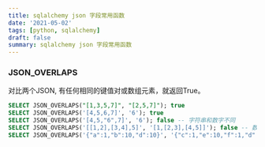```yaml
---
title: sqlalchemy json 字段常用函数
date: '2021-05-02'
tags: [python, sqlalchemy]
draft: false
summary: sqlalchemy json 字段常用函数
---
```

### JSON_OVERLAPS
对比两个JSON, 有任何相同的键值对或数组元素，就返回True。
```sql
SELECT JSON_OVERLAPS("[1,3,5,7]", "[2,5,7]"); true
SELECT JSON_OVERLAPS('[4,5,6,7]', '6'); true
SELECT JSON_OVERLAPS('[4,5,"6",7]', '6'); false -- 字符串和数字不同
SELECT JSON_OVERLAPS('[[1,2],[3,4],5]', '[1,[2,3],[4,5]]'); false -- 数组和数组不同
SELECT JSON_OVERLAPS('{"a":1,"b":10,"d":10}', '{"c":1,"e":10,"f":1,"d":10}'); true
```
